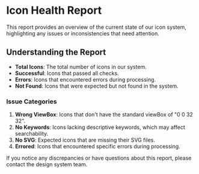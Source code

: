 

<Meta title="Health/Icons" name="IconsOverview" />

# Icon Health Report

This report provides an overview of the current state of our icon system, highlighting any issues or inconsistencies that need attention.

<Canvas of={IconStories.Icons} />

## Understanding the Report

- **Total Icons**: The total number of icons in our system.
- **Successful**: Icons that passed all checks.
- **Errors**: Icons that encountered errors during processing.
- **Not Found**: Icons that were expected but not found in the system.

### Issue Categories

1. **Wrong ViewBox**: Icons that don't have the standard viewBox of "0 0 32 32".
2. **No Keywords**: Icons lacking descriptive keywords, which may affect searchability.
3. **No SVG**: Expected icons that are missing their SVG files.
4. **Errored**: Icons that encountered specific errors during processing.

If you notice any discrepancies or have questions about this report, please contact the design system team.